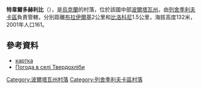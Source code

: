 {{coord|49|29|14|N|34|15|57|E|scale:100000_region:UA|display=title}}

'''特韋爾多赫利比'''（{{lang-uk|Твердохліби}}），是[[烏克蘭|烏克蘭]]的村落，位於該國中部[[波爾塔瓦州|波爾塔瓦州]]，由[[列舍季利夫卡區|列舍季利夫卡區]]負責管轄，分別距離[[布拉伊爾基|布拉伊爾基]]2公里和[[比洛科尼_(新桑扎里區)|比洛科尼]]1.5公里，海拔高度132米，2001年人口161。

==參考資料==
*[http://gska2.rada.gov.ua/pls/z7502/A005?rdat1=20.10.2003&rf7571=26577 картка]{{dead link|date=2018年3月 |bot=InternetArchiveBot |fix-attempted=yes }}
* [http://weather.in.ua/ua/poltavskaja/25898 Погода в селі Твердохліби] {{Wayback|url=http://weather.in.ua/ua/poltavskaja/25898 |date=20160305073903 }}

{{DEFAULTSORT:Твердохліби}}
[[Category:波爾塔瓦州村落|Category:波爾塔瓦州村落]]
[[Category:列舍季利夫卡區村落|Category:列舍季利夫卡區村落]]


{{Poltava-geo-stub}}